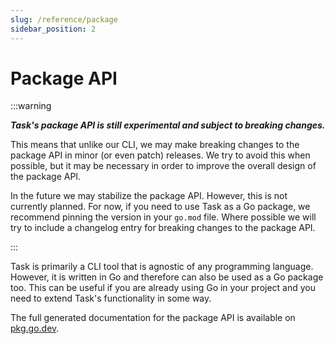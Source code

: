 ```yaml
---
slug: /reference/package
sidebar_position: 2
---
```


# Package API

:::warning

**_Task's package API is still experimental and subject to breaking changes._**

This means that unlike our CLI, we may make breaking changes to the package API
in minor (or even patch) releases. We try to avoid this when possible, but it
may be necessary in order to improve the overall design of the package API.

In the future we may stabilize the package API. However, this is not currently
planned. For now, if you need to use Task as a Go package, we recommend pinning
the version in your `go.mod` file. Where possible we will try to include a
changelog entry for breaking changes to the package API.

:::

Task is primarily a CLI tool that is agnostic of any programming language.
However, it is written in Go and therefore can also be used as a Go package too.
This can be useful if you are already using Go in your project and you need to
extend Task's functionality in some way.

The full generated documentation for the package API is available on
[pkg.go.dev](https://pkg.go.dev/github.com/go-task/task/v3).
